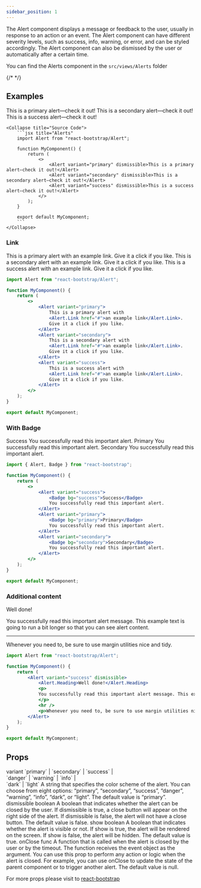 ```yaml
---
sidebar_position: 1
---
```


The Alert component displays a message or feedback to the user, usually in response to an action or an event. The Alert component can have different severity levels, such as success, info, warning, or error, and can be styled accordingly. The Alert component can also be dismissed by the user or automatically after a certain time.

You can find the Alerts component in the `src/views/Alerts` folder





{/* <Playground /> */}


## Examples

<CodePreview>
    <Alert variant="primary" dismissible>This is a primary alert—check it out!</Alert>
    <Alert variant="secondary" dismissible>This is a secondary alert—check it out!</Alert>
    <Alert variant="success" dismissible>This is a success alert—check it out!</Alert>

    <Collapse title="Source Code">
        ```jsx title="Alerts"
        import Alert from "react-bootstrap/Alert";

        function MyComponent() {
            return (
                <>
                    <Alert variant="primary" dismissible>This is a primary alert—check it out!</Alert>
                    <Alert variant="secondary" dismissible>This is a secondary alert—check it out!</Alert>
                    <Alert variant="success" dismissible>This is a success alert—check it out!</Alert>
                </>
            );
        }

        export default MyComponent;
        ```
    </Collapse>
</CodePreview>





### Link

<CodePreview>
    <Alert variant="primary">This is a primary alert with <Alert.Link href="#">an example link</Alert.Link>. Give it a click if you like.</Alert>
    <Alert variant="secondary">This is a secondary alert with <Alert.Link href="#">an example link</Alert.Link>. Give it a click if you like.</Alert>
    <Alert variant="success">This is a success alert with <Alert.Link href="#">an example link</Alert.Link>. Give it a click if you like.</Alert>
</CodePreview>

```jsx title="Alerts"
import Alert from "react-bootstrap/Alert";

function MyComponent() {
    return (
        <>
            <Alert variant="primary">
                This is a primary alert with 
                <Alert.Link href="#">an example link</Alert.Link>. 
                Give it a click if you like.
            </Alert>
            <Alert variant="secondary">
                This is a secondary alert with
                <Alert.Link href="#">an example link</Alert.Link>.
                Give it a click if you like.
            </Alert>
            <Alert variant="success">
                This is a success alert with 
                <Alert.Link href="#">an example link</Alert.Link>.
                Give it a click if you like.
            </Alert>
        </>
    );
}

export default MyComponent;
```

### With Badge

<CodePreview>
    <Alert variant="success"><Badge bg="success">Success</Badge> You successfully read this important alert.</Alert>
    <Alert variant="primary"> <Badge bg="primary">Primary</Badge> You successfully read this important alert.</Alert>
    <Alert variant="secondary"><Badge bg="secondary">Secondary</Badge> You successfully read this important alert.</Alert>
</CodePreview>

```jsx title="Alerts"
import { Alert, Badge } from "react-bootstrap";

function MyComponent() {
    return (
        <>
            <Alert variant="success">
                <Badge bg="success">Success</Badge> 
                You successfully read this important alert.
            </Alert>
            <Alert variant="primary">
                <Badge bg="primary">Primary</Badge>
                You successfully read this important alert.
            </Alert>
            <Alert variant="secondary">
                <Badge bg="secondary">Secondary</Badge>
                You successfully read this important alert.
            </Alert>
        </>
    );
}

export default MyComponent;
```

### Additional content

<CodePreview>
    <Alert variant="success" dismissible>
        <Alert.Heading>Well done!</Alert.Heading>
        <p>
          You successfully read this important alert message. This example text is going to run a bit longer so that you can see alert content.
        </p>
        <hr />
       <p>Whenever you need to, be sure to use margin utilities nice and tidy.</p>
    </Alert>
</CodePreview>

```jsx title="Alerts"
import Alert from "react-bootstrap/Alert";

function MyComponent() {
    return (
        <Alert variant="success" dismissible>
            <Alert.Heading>Well done!</Alert.Heading>
            <p>
            You successfully read this important alert message. This example text is going to run a bit longer so that you can see alert content.
            </p>
            <hr />
            <p>Whenever you need to, be sure to use margin utilities nice and tidy.</p>
        </Alert>
    );
}

export default MyComponent;
```

## Props

<FeatureTable>
    <tr>
        <td>variant</td>
        <td>`primary` | `secondary` | `success` | 
        <br />`danger` | `warning` | `info` | <br/> 
        `dark` | `light`</td>
        <td></td>
        <td>A string that specifies the color scheme of the alert. You can choose from eight options: “primary”, “secondary”, “success”, “danger”, “warning”, “info”, “dark”, or “light”. The default value is “primary”.</td>
    </tr>
    <tr>
        <td>dismissible</td>
        <td>boolean</td>
        <td></td>
        <td>A boolean that indicates whether the alert can be closed by the user. If dismissible is true, a close button will appear on the right side of the alert. If dismissible is false, the alert will not have a close button. The default value is false.</td>
    </tr>
    <tr>
        <td>show</td>
        <td>boolean</td>
        <td></td>
        <td>A boolean that indicates whether the alert is visible or not. If show is true, the alert will be rendered on the screen. If show is false, the alert will be hidden. The default value is true.</td>
    </tr>
    <tr>
        <td>onClose</td>
        <td>func</td>
        <td></td>
        <td> A function that is called when the alert is closed by the user or by the timeout. The function receives the event object as the argument. You can use this prop to perform any action or logic when the alert is closed. For example, you can use onClose to update the state of the parent component or to trigger another alert. The default value is null.</td>
    </tr>
</FeatureTable>

For more props please visit to <a href="https://react-bootstrap.netlify.app/docs/components/alerts" target="_blank">react-bootstrap</a>